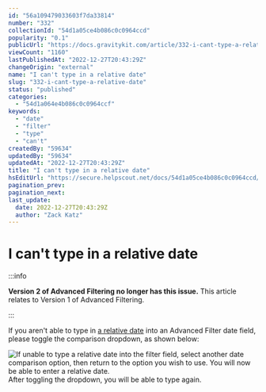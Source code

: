 ```yaml
---
id: "56a109479033603f7da33814"
number: "332"
collectionId: "54d1a05ce4b086c0c0964ccd"
popularity: "0.1"
publicUrl: "https://docs.gravitykit.com/article/332-i-cant-type-a-relative-date"
viewCount: "1160"
lastPublishedAt: "2022-12-27T20:43:29Z"
changeOrigin: "external"
name: "I can't type in a relative date"
slug: "332-i-cant-type-a-relative-date"
status: "published"
categories: 
  - "54d1a064e4b086c0c0964ccf"
keywords: 
  - "date"
  - "filter"
  - "type"
  - "can't"
createdBy: "59634"
updatedBy: "59634"
updatedAt: "2022-12-27T20:43:29Z"
title: "I can't type in a relative date"
hsEditUrl: "https://secure.helpscout.net/docs/54d1a05ce4b086c0c0964ccd/article/56a109479033603f7da33814"
pagination_prev: 
pagination_next: 
last_update:
  date: 2022-12-27T20:43:29Z
  author: "Zack Katz"
---
```


# I can't type in a relative date


:::info

**Version 2 of Advanced Filtering no longer has this issue.** This article relates to Version 1 of Advanced Filtering.

:::



If you aren't able to type in [a relative date](http://php.net/manual/en/datetime.formats.relative.php) into an Advanced Filter date field, please toggle the comparison dropdown, as shown below:

![If unable to type a relative date into the filter field, select another date comparison option, then return to the option you wish to use. You will now be able to enter a relative date.](https://www.gravitykit.com/wp-content/uploads/2018/01/file-slHxYPuohA.gif)After toggling the dropdown, you will be able to type again.